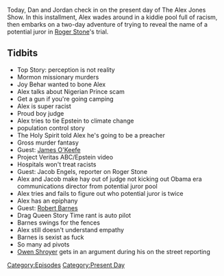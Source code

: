 {{DEFAULTSORT:
    #_EPISODE_0366:November 5-6, 2019
}}{{Episode
    | title             = November 5-6, 2019
    | caption           = Listen to this episode on [https://knowledgefight.libsyn.com/knowledge-fight-november-5-6-2019 Libsyn] [https://open.spotify.com/episode/45we5RxLmQiQWMCe1VDuHZ Spotify], Read the [[Transcript/366: November 5-6, 2019|Unofficial Transcript]]
    | episodeNumber     = 366
    | length            = 02:18:29
    | airDate           = November 8, 2019
    | coverageStartDate = November 5, 2019
    | coverageEndDate   = November 6, 2019
    | episodeType       = [[:Category:Present Day|Present Day]]
    | appearance        = [[Joy Behar]], [[James O'Keefe]], [[Jacob Engels]], [[Roger Stone]], [[Robert Barnes]], [[Owen Shroyer]]
    | oocDrop           = I've been tricked into Satanic rituals twice
    | previousEpisode   = [[365: She Doesn't Do Politics]]
    | nextEpisode       = [[367: April 23, 2013]]
}}

{{Stub}}

Today, Dan and Jordan check in on the present day of The Alex Jones Show. In this installment, Alex wades around in a kiddie pool full of racism, then embarks on a two-day adventure of trying to reveal the name of a potential juror in [[Roger Stone]]'s trial.

==Tidbits==

*Top Story: perception is not reality
*Mormon missionary murders
*Joy Behar wanted to bone Alex
*Alex talks about Nigerian Prince scam
*Get a gun if you're going camping
*Alex is super racist
*Proud boy judge
*Alex tries to tie Epstein to climate change
*population control story
*The Holy Spirit told Alex he's going to be a preacher
*Gross murder fantasy
*Guest: [[James O'Keefe]]
*Project Veritas ABC/Epstein video
*Hospitals won't treat racists
*Guest: Jacob Engels, reporter on Roger Stone
*Alex and Jacob make hay out of judge not kicking out Obama era communications director from potential juror pool
*Alex tries and fails to figure out who potential juror is twice
*Alex has an epiphany
*Guest: [[Robert Barnes]]
*Drag Queen Story Time rant is auto pilot
*Barnes swings for the fences
*Alex still doesn't understand empathy
*Barnes is sexist as fuck
*So many ad pivots
*[[Owen Shroyer]] gets in an argument during his on the street reporting

[[Category:Episodes]]
[[Category:Present Day]]
